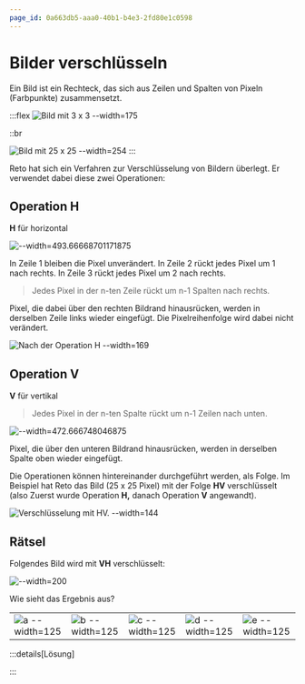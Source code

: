 ```yaml
---
page_id: 0a663db5-aaa0-40b1-b4e3-2fd80e1c0598
---
```


# Bilder verschlüsseln

Ein Bild ist ein Rechteck, das sich aus Zeilen und Spalten von Pixeln (Farbpunkte) zusammensetzt.

:::flex
![Bild mit 3 x 3 --width=175](./images/pixel-3x3.jpg)

::br

![Bild mit 25 x 25 --width=254](./images/bild-25x25.jpg)
:::

Reto hat sich ein Verfahren zur Verschlüsselung von Bildern überlegt. Er verwendet dabei diese zwei Operationen:

## Operation H

**H** für horizontal

![--width=493.66668701171875](./images/pixel-operation-h.jpg)

In Zeile 1 bleiben die Pixel unverändert. In Zeile 2 rückt jedes Pixel um 1 nach rechts. In Zeile 3 rückt jedes Pixel um 2 nach rechts.

> Jedes Pixel in der n-ten Zeile rückt um n-1 Spalten nach rechts.

Pixel, die dabei über den rechten Bildrand hinausrücken, werden in derselben Zeile links wieder eingefügt. Die Pixelreihenfolge wird dabei nicht verändert.

![Nach der Operation **H** --width=169](./images/bild-op-h.jpg)

## Operation V

**V** für vertikal

> Jedes Pixel in der n-ten Spalte rückt um n-1 Zeilen nach unten.

![--width=472.666748046875](./images/pixel-operation-v.jpg)

Pixel, die über den unteren Bildrand hinausrücken, werden in derselben Spalte oben wieder eingefügt.

Die Operationen können hintereinander durchgeführt werden, als Folge. Im Beispiel hat Reto das Bild (25 x 25 Pixel) mit der Folge **HV** verschlüsselt (also Zuerst wurde Operation **H,** danach Operation **V** angewandt).

![Verschlüsselung mit **HV.** --width=144](./images/bild-op-h-v.jpg)

## Rätsel

Folgendes Bild wird mit **VH** verschlüsselt:

![--width=200](./images/bild-1000x1000.jpg)

Wie sieht das Ergebnis aus?

|                                         |                                         |                                         |                                         |                                         |
| --------------------------------------- | --------------------------------------- | --------------------------------------- | --------------------------------------- | --------------------------------------- |
| ![a --width=125](./images/option-a.jpg) | ![b --width=125](./images/option-b.jpg) | ![c --width=125](./images/option-c.jpg) | ![d --width=125](./images/option-d.jpg) | ![e --width=125](./images/option-e.jpg) |





:::details[Lösung]

:::